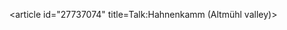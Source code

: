 <article id="27737074" title=Talk:Hahnenkamm (Altmühl valley)>
	<talkpage id="27737074" title="Talk:Hahnenkamm (Altmühl valley)">
{{WikiProject Germany|class=stub|importance=low}}
{{WikiProject Mountains|class=Stub|importance=Low}}
	</talkpage>
</article>